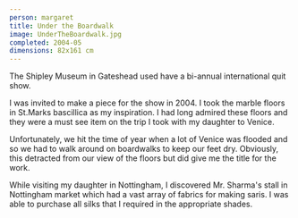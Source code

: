 ```yaml
---
person: margaret
title: Under the Boardwalk
image: UnderTheBoardwalk.jpg
completed: 2004-05
dimensions: 82x161 cm
---
```


The Shipley Museum in Gateshead used have a bi-annual international quit show.

I was invited to make a piece for the show in 2004. I took the marble floors in St.Marks bascillica as my inspiration.
I had long admired these floors and they were a must see item on the trip I took with my daughter to Venice.

Unfortunately, we hit the time of year when a lot of Venice was flooded and so we had to walk around on boardwalks to keep our feet dry.
Obviously, this detracted from our view of the floors but did give me the title for the work.

While visiting my daughter in Nottingham, I discovered Mr. Sharma's stall in Nottingham market which had a vast array of fabrics for making saris.
I was able to purchase all silks that I required in the appropriate shades.
